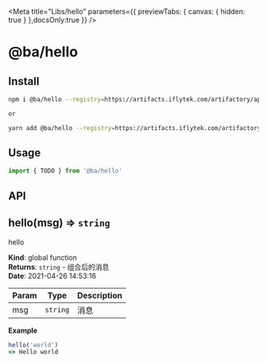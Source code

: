 
<Meta
  title="Libs/hello"
  parameters={{ previewTabs: { canvas: { hidden: true } },docsOnly:true }}
/>

# @ba/hello

## Install

```bash
npm i @ba/hello --registry=https://artifacts.iflytek.com/artifactory/api/npm/npm-repo/

or

yarn add @ba/hello --registry=https://artifacts.iflytek.com/artifactory/api/npm/npm-repo/
```

## Usage

```js
import { TODO } from '@ba/hello'
```

## API

<!-- jsdoc2mdContentTag -->

<a name="hello"></a>

## hello(msg) ⇒ <code>string</code>
hello

**Kind**: global function  
**Returns**: <code>string</code> - 组合后的消息  
**Date**: 2021-04-26 14:53:16  

| Param | Type | Description |
| --- | --- | --- |
| msg | <code>string</code> | 消息 |

**Example**  
```js
hello('world')=> Hello world
```


<!-- jsdoc2mdContentTagEnd -->

